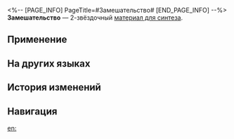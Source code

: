 <%-- [PAGE_INFO]
PageTitle=#Замешательство#
[END_PAGE_INFO] --%>
{{Предмет Инфобокс
|id          = 181014
|Изображение = Предмет Замешательство.png
|Тип         = Материал для синтеза
|Инвентарь   = Другие материалы
|Редкость    = 2
|Эффект      = 
|Описание    = Материал для синтеза уровня 2
|Источник1   = [[Отель «Грёзы»: Мем зоны воспоминаний «Моё Сердце Разбито» и другие противники]]
|Источник2   = [[Разрушаемые предметы на Пенаконии]]
|Источник3   = [[Чашелист (золотой)]]
}}
{{Описание|Плохой из меня был ребёнок: ни особых умений, ни выдающихся талантов. У меня едва получилось дотянуть до требований, необходимых для поступления в колледж, потом с трудом получилось заработать достаточно кредитов, чтобы защитить научную степень. А сейчас я сижу за столом и размышляю, как донести до вас своё понимание «замешательства», да и стоит ли мне засорять ваши головы своими поверхностными суждениями? И вообще, вам точно надо слушать всю эту мою ломаную тарабарщину? Я не знаю ответа.<br /><br />''«В любом случае, надеюсь, что вам понравится».''}}
'''Замешательство''' — 2-звёздочный [[Материалы для синтеза|материал для синтеза]].

==Применение==
{{Используется в создании}}

==На других языках==
{{На других языках
|en   = Confounding
|zhs  = 迷茫
|zht  = 迷茫
|ja   = 茫漠
|ko   = 아득함
|es   = Confusión
|fr   = Confusion
|ru   = Замешательство
|th   = Confounding
|vi   = Mơ Màng
|de   = Verwirrung
|id   = Confounding
|pt   = Confusão
}}

==История изменений==
{{История изменений|3.5}}

==Навигация==
{{Материалы синтеза Навбокс}}

[[en:]]
